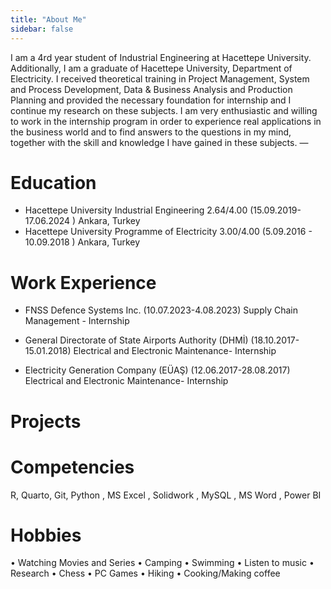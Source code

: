 ```yaml
---
title: "About Me"
sidebar: false 
---
```

I am a 4rd year student of Industrial Engineering at Hacettepe University. Additionally, I 
am a graduate of Hacettepe University, Department of Electricity. I received theoretical 
training in Project Management, System and Process Development, Data & Business 
Analysis and Production Planning and provided the necessary foundation for internship 
and I continue my research on these subjects. I am very enthusiastic and willing to work in 
the internship program in order to experience real applications in the business world and 
to find answers to the questions in my mind, together with the skill and knowledge I have 
gained in these subjects.
---

# Education

-    Hacettepe University Industrial Engineering 2.64/4.00
    (15.09.2019-17.06.2024 ) Ankara, Turkey
-    Hacettepe University Programme of Electricity 3.00/4.00 (5.09.2016 - 10.09.2018 ) Ankara, Turkey

# Work Experience

-    FNSS Defence Systems Inc. (10.07.2023-4.08.2023)
    Supply Chain Management - Internship

-    General Directorate of State Airports Authority (DHMİ) (18.10.2017-15.01.2018)
    Electrical and Electronic Maintenance- Internship

-    Electricity Generation Company (EÜAŞ) (12.06.2017-28.08.2017)
    Electrical and Electronic Maintenance- Internship

# Projects

# Competencies

R, Quarto, Git, Python , MS Excel , Solidwork , MySQL , MS Word , Power BI

# Hobbies

• Watching Movies and Series
• Camping
• Swimming
• Listen to music
• Research
• Chess
• PC Games
• Hiking
• Cooking/Making coffee
